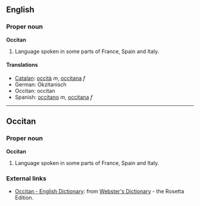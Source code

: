 ==English==
===Proper noun===
'''Occitan'''

#Language spoken in some parts of France, Spain and Italy.

====Translations====
*[[Catalan]]: [[occità]] ''m'', [[occitana]] ''f''
*German: Okzitanisch
*Occitan: occitan
*Spanish: [[occitano]] ''m'', [[occitana]] ''f''

----

==Occitan==
===Proper noun===
'''Occitan'''

#Language spoken in some parts of France, Spain and Italy.

=== External links ===
*[http://www.websters-online-dictionary.org/definition/Occitan-english/ Occitan - English Dictionary]: from [http://www.websters-online-dictionary.org/ Webster's Dictionary] - the Rosetta Edition.